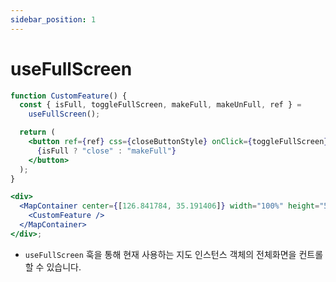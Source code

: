```yaml
---
sidebar_position: 1
---
```


# useFullScreen

```jsx
function CustomFeature() {
  const { isFull, toggleFullScreen, makeFull, makeUnFull, ref } =
    useFullScreen();

  return (
    <button ref={ref} css={closeButtonStyle} onClick={toggleFullScreen}>
      {isFull ? "close" : "makeFull"}
    </button>
  );
}

<div>
  <MapContainer center={[126.841784, 35.191406]} width="100%" height="500px">
    <CustomFeature />
  </MapContainer>
</div>;
```

- `useFullScreen` 훅을 통해 현재 사용하는 지도 인스턴스 객체의 전체화면을 컨트롤 할 수 있습니다.
